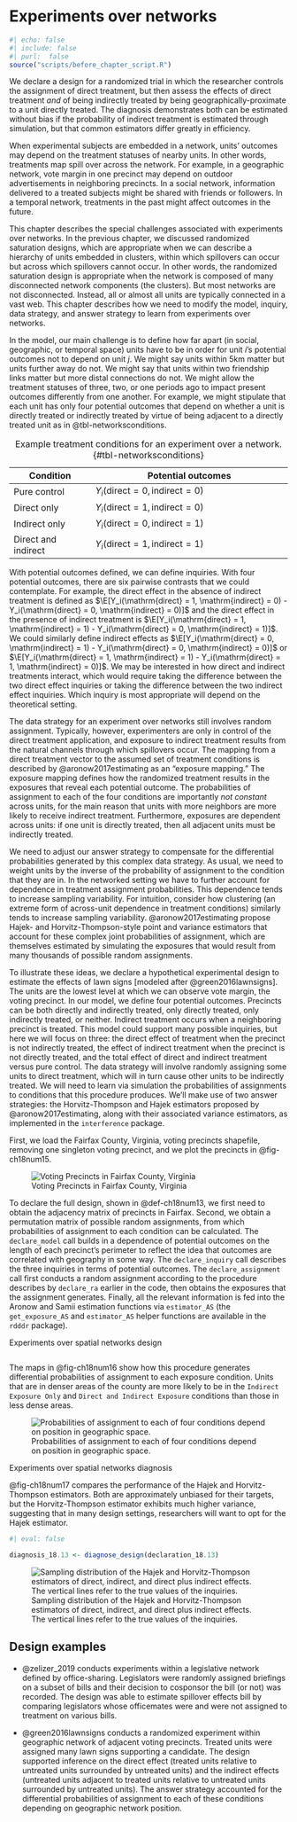 # Experiments over networks 

```r
#| echo: false
#| include: false
#| purl:  false
source("scripts/before_chapter_script.R")
```

::: {.ddbox}
We declare a design for a randomized trial in which the researcher controls the assignment of direct treatment, but then assess the effects of direct treatment *and* of being indirectly treated by being geographically-proximate to a unit directly treated. The diagnosis demonstrates both can be estimated without bias if the probability of indirect treatment is estimated through simulation, but that common estimators differ greatly in efficiency.  
:::

When experimental subjects are embedded in a network, units' outcomes may depend on the treatment statuses of nearby units. In other words, treatments map spill over across the network. For example, in a geographic network, vote margin in one precinct may depend on outdoor advertisements in neighboring precincts. In a social network, information delivered to a treated subjects might be shared with friends or followers. In a temporal network, treatments in the past might affect outcomes in the future.

This chapter describes the special challenges associated with experiments over networks. In the previous chapter, we discussed randomized saturation designs, which are appropriate when we can describe a hierarchy of units embedded in clusters, within which spillovers can occur but across which spillovers cannot occur. In other words, the randomized saturation design is appropriate when the network is composed of many disconnected network components (the clusters). But most networks are not disconnected. Instead, all or almost all units are typically connected in a vast web. This chapter describes how we need to modify the model, inquiry, data strategy, and answer strategy to learn from experiments over networks.

In the model, our main challenge is to define how far apart (in social, geographic, or temporal space) units have to be in order for unit $i$'s potential outcomes not to depend on unit $j$. We might say units within 5km matter but units further away do not. We might say that units within two friendship links matter but more distal connections do not. We might allow the treatment statuses of three, two, or one periods ago to impact present outcomes differently from one another. For example, we might stipulate that each unit has only four potential outcomes that depend on whether a unit is directly treated or indirectly treated by virtue of being adjacent to a directly treated unit as in @tbl-networksconditions.

| Condition           | Potential outcomes                                |
|---------------------|---------------------------------------------------|
| Pure control        | $Y_i(\mathrm{direct} = 0, \mathrm{indirect} = 0)$ |
| Direct only         | $Y_i(\mathrm{direct} = 1, \mathrm{indirect} = 0)$ |
| Indirect only       | $Y_i(\mathrm{direct} = 0, \mathrm{indirect} = 1)$ |
| Direct and indirect | $Y_i(\mathrm{direct} = 1, \mathrm{indirect} = 1)$ |

: Example treatment conditions for an experiment over a network. {#tbl-networksconditions} 

With potential outcomes defined, we can define inquiries. With four potential outcomes, there are six pairwise contrasts that we could contemplate. For example, the direct effect in the absence of indirect treatment is defined as $\E[Y_i(\mathrm{direct} = 1, \mathrm{indirect} = 0) - Y_i(\mathrm{direct} = 0, \mathrm{indirect} = 0)]$ and the direct effect in the presence of indirect treatment is $\E[Y_i(\mathrm{direct} = 1, \mathrm{indirect} = 1) - Y_i(\mathrm{direct} = 0, \mathrm{indirect} = 1)]$. We could similarly define indirect effects as $\E[Y_i(\mathrm{direct} = 0, \mathrm{indirect} = 1) - Y_i(\mathrm{direct} = 0, \mathrm{indirect} = 0)]$ or $\E[Y_i(\mathrm{direct} = 1, \mathrm{indirect} = 1) - Y_i(\mathrm{direct} = 1, \mathrm{indirect} = 0)]$. We may be interested in how direct and indirect treatments interact, which would require taking the difference between the two direct effect inquiries or taking the difference between the two indirect effect inquiries. Which inquiry is most appropriate will depend on the theoretical setting.

The data strategy for an experiment over networks still involves random assignment. Typically, however, experimenters are only in control of the direct treatment application, and exposure to indirect treatment results from the natural channels through which spillovers occur. The mapping from a direct treatment vector to the assumed set of treatment conditions is described by @aronow2017estimating as an "exposure mapping." The exposure mapping defines how the randomized treatment results in the exposures that reveal each potential outcome. The probabilities of assignment to each of the four conditions are importantly *not constant* across units, for the main reason that units with more neighbors are more likely to receive indirect treatment. Furthermore, exposures are dependent across units: if one unit is directly treated, then all adjacent units must be indirectly treated. 

We need to adjust our answer strategy to compensate for the differential probabilities generated by this complex data strategy. As usual, we need to weight units by the inverse of the probability of assignment to the condition that they are in. In the networked setting we have to further account for dependence in treatment assignment probabilities. This dependence tends to increase sampling variability. For intuition, consider how clustering (an extreme form of across-unit dependence in treatment conditions) similarly tends to increase sampling variability. @aronow2017estimating propose Hajek- and Horvitz-Thompson-style point and variance estimators that account for these complex joint probabilities of assignment, which are themselves estimated by simulating the exposures that would result from many thousands of possible random assignments. 

To illustrate these ideas, we declare a hypothetical experimental design to estimate the effects of lawn signs [modeled after @green2016lawnsigns]. The units are the lowest level at which we can observe vote margin, the voting precinct. In our model, we define four potential outcomes. Precincts can be both directly and indirectly treated, only directly treated, only indirectly treated, or neither. Indirect treatment occurs when a neighboring precinct is treated. This model could support many possible inquiries, but here we will focus on three: the direct effect of treatment when the precinct is not indirectly treated, the effect of indirect treatment when the precinct is not directly treated, and the total effect of direct and indirect treatment versus pure control. The data strategy will involve randomly assigning some units to direct treatment, which will in turn cause other units to be indirectly treated. We will need to learn via simulation the probabilities of assignments to conditions that this procedure produces. We'll make use of two answer strategies: the Horvitz-Thompson and Hajek estimators proposed by @aronow2017estimating, along with their associated variance estimators, as implemented in the `interference` package.

First, we load the Fairfax County, Virginia, voting precincts shapefile, removing one singleton voting precinct, and we plot the precincts in @fig-ch18num15.

![Voting Precincts in Fairfax County, Virginia](/figures/figure-18-5){#fig-ch18num5}

To declare the full design, shown in @def-ch18num13, we first need to obtain the adjacency matrix of precincts in Fairfax. Second, we obtain a permutation matrix of possible random assignments, from which probabilities of assignment to each condition can be calculated. The `declare_model` call builds in a dependence of potential outcomes on the length of each precinct's perimeter to reflect the idea that outcomes are correlated with geography in some way. The `declare_inquiry` call describes the three inquiries in terms of potential outcomes. The `declare_assignment` call first conducts a random assignment according to the procedure describes by `declare_ra` earlier in the code, then obtains the exposures that the assignment generates. Finally, all the relevant information is fed into the Aronow and Samii estimation functions via `estimator_AS` (the `get_exposure_AS` and `estimator_AS` helper functions are available in the `rdddr` package).

::: {#def-ch18num13 .declaration} 

Experiments over spatial networks design

```r
```

:::

The maps in @fig-ch18num16 show how this procedure generates differential probabilities of assignment to each exposure condition. Units that are in denser areas of the county are more likely to be in the `Indirect Exposure Only` and `Direct and Indirect Exposure` conditions than those in less dense areas.

![Probabilities of assignment to each of four conditions depend on position in geographic space.](/figures/figure-18-16){#fig-ch18num16}


::: {#lem-ch18num13} 

Experiments over spatial networks diagnosis

@fig-ch18num17 compares the performance of the Hajek and Horvitz-Thompson estimators. Both are approximately unbiased for their targets, but the Horvitz-Thompson estimator exhibits much higher variance, suggesting that in many design settings, researchers will want to opt for the Hajek estimator. 

```r
#| eval: false

diagnosis_18.13 <- diagnose_design(declaration_18.13)
```

![Sampling distribution of the Hajek and Horvitz-Thompson estimators of direct, indirect, and direct plus indirect effects. The vertical lines refer to the true values of the inquiries.](/figures/figure-18-17){#fig-ch18num17}

:::

## Design examples

- @zelizer_2019 conducts experiments within a legislative network defined by office-sharing. Legislators were randomly assigned briefings on a subset of bills and their decision to cosponsor the bill (or not) was recorded. The design was able to estimate spillover effects bill by comparing legislators whose officemates were and were not assigned to treatment on various bills.

- @green2016lawnsigns conducts a randomized experiment within geographic network of adjacent voting precincts. Treated units were assigned many lawn signs supporting a candidate. The design supported inference on the direct effect (treated units relative to untreated units surrounded by untreated units) and the indirect effects (untreated units adjacent to treated units relative to untreated units surrounded by untreated units). The answer strategy accounted for the differential probabilities of assignment to each of these conditions depending on geographic network position.


